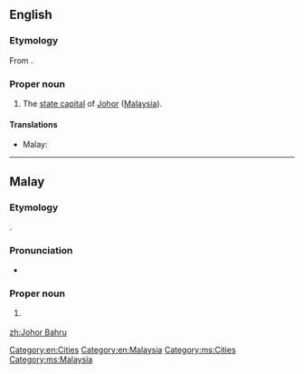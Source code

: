==English==
{{wikipedia}}

===Etymology===
From {{etyl|ms}} {{term|Johor Bahru|lang=ms}}.

===Proper noun===
{{en-proper noun}}

#The [[state capital]] of [[Johor]] ([[Malaysia]]).

====Translations====
{{trans-top|capital of Johor}}
* Malay: {{t-|ms|Johor Bahru}}
{{trans-mid}}
{{trans-bottom}}

[[Category:en:Cities]]
[[Category:en:Malaysia]]

----

==Malay==
{{wikipedia|lang=ms}}

===Etymology===
{{compound|Johor|bahru|gloss2=new|lang=ms}}.

===Pronunciation===
* {{IPA|/d͡ʒoho(r) bahru/|lang=ms}}

===Proper noun===
{{head|ms|proper noun|head={{l|ms|Johor}} {{l|ms|bahru|Bahru}}}}

# {{l|en|Johor Bahru}} {{qualifier|capital of Johor}}

[[Category:ms:Cities]]
[[Category:ms:Malaysia]]

[[zh:Johor Bahru]]